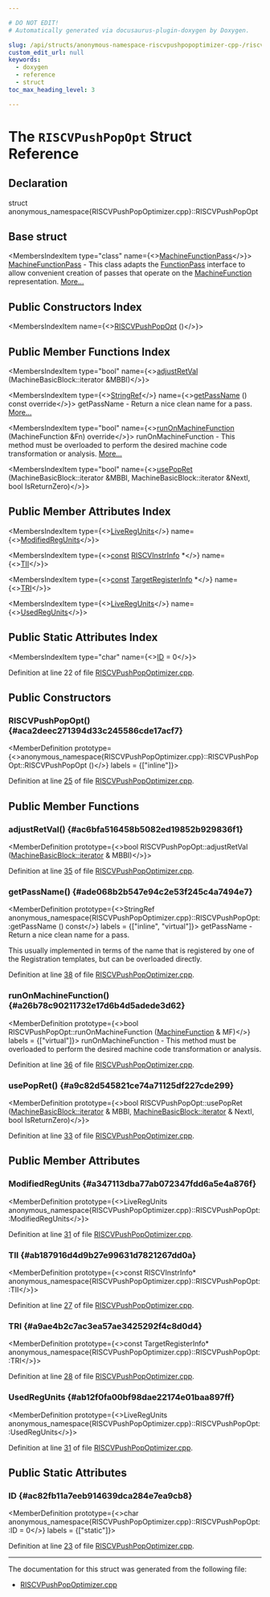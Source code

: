 ```yaml
---

# DO NOT EDIT!
# Automatically generated via docusaurus-plugin-doxygen by Doxygen.

slug: /api/structs/anonymous-namespace-riscvpushpopoptimizer-cpp-/riscvpushpopopt
custom_edit_url: null
keywords:
  - doxygen
  - reference
  - struct
toc_max_heading_level: 3

---
```





# The `RISCVPushPopOpt` Struct Reference

<DoxygenPage pluginConfig={pluginConfig}>



## Declaration

<CodeBlock>struct anonymous_namespace{RISCVPushPopOptimizer.cpp}::RISCVPushPopOpt</CodeBlock>

## Base struct

<MembersIndex>

<MembersIndexItem
  type="class"
  name={<><a href="/docs/api/classes/llvm/machinefunctionpass">MachineFunctionPass</a></>}>
<a href="/docs/api/classes/llvm/machinefunctionpass">MachineFunctionPass</a> - This class adapts the <a href="/docs/api/classes/llvm/functionpass">FunctionPass</a> interface to allow convenient creation of passes that operate on the <a href="/docs/api/classes/llvm/machinefunction">MachineFunction</a> representation. <a href="/docs/api/classes/llvm/machinefunctionpass/#details">More...</a>
</MembersIndexItem>

</MembersIndex>

## Public Constructors Index

<MembersIndex>

<MembersIndexItem
  name={<><a href="#aca2deec271394d33c245586cde17acf7">RISCVPushPopOpt</a> ()</>}>
</MembersIndexItem>

</MembersIndex>

## Public Member Functions Index

<MembersIndex>

<MembersIndexItem
  type="bool"
  name={<><a href="#ac6bfa516458b5082ed19852b929836f1">adjustRetVal</a> (MachineBasicBlock::iterator &amp;MBBI)</>}>
</MembersIndexItem>

<MembersIndexItem
  type={<><a href="/docs/api/classes/llvm/stringref">StringRef</a></>}
  name={<><a href="#ade068b2b547e94c2e53f245c4a7494e7">getPassName</a> () const override</>}>
getPassName - Return a nice clean name for a pass. <a href="#ade068b2b547e94c2e53f245c4a7494e7">More...</a>
</MembersIndexItem>

<MembersIndexItem
  type="bool"
  name={<><a href="#a26b78c90211732e17d6b4d5adede3d62">runOnMachineFunction</a> (MachineFunction &amp;Fn) override</>}>
runOnMachineFunction - This method must be overloaded to perform the desired machine code transformation or analysis. <a href="#a26b78c90211732e17d6b4d5adede3d62">More...</a>
</MembersIndexItem>

<MembersIndexItem
  type="bool"
  name={<><a href="#a9c82d545821ce74a71125df227cde299">usePopRet</a> (MachineBasicBlock::iterator &amp;MBBI, MachineBasicBlock::iterator &amp;NextI, bool IsReturnZero)</>}>
</MembersIndexItem>

</MembersIndex>

## Public Member Attributes Index

<MembersIndex>

<MembersIndexItem
  type={<><a href="/docs/api/classes/llvm/liveregunits">LiveRegUnits</a></>}
  name={<><a href="#a347113dba77ab072347fdd6a5e4a876f">ModifiedRegUnits</a></>}>
</MembersIndexItem>

<MembersIndexItem
  type={<><a href="/docs/api/files/lib/lib/target/lib/target/aarch64/aarch64promoteconstant-cpp/#a90f8350fecae261c25be85d38b451bff">const</a> <a href="/docs/api/classes/llvm/riscvinstrinfo">RISCVInstrInfo</a> &#42;</>}
  name={<><a href="#ab187916d4d9b27e99631d7821267dd0a">TII</a></>}>
</MembersIndexItem>

<MembersIndexItem
  type={<><a href="/docs/api/files/lib/lib/target/lib/target/aarch64/aarch64promoteconstant-cpp/#a90f8350fecae261c25be85d38b451bff">const</a> <a href="/docs/api/classes/llvm/targetregisterinfo">TargetRegisterInfo</a> &#42;</>}
  name={<><a href="#a9ae4b2c7ac3ea57ae3425292f4c8d0d4">TRI</a></>}>
</MembersIndexItem>

<MembersIndexItem
  type={<><a href="/docs/api/classes/llvm/liveregunits">LiveRegUnits</a></>}
  name={<><a href="#ab12f0fa00bf98dae22174e01baa897ff">UsedRegUnits</a></>}>
</MembersIndexItem>

</MembersIndex>

## Public Static Attributes Index

<MembersIndex>

<MembersIndexItem
  type="char"
  name={<><a href="#ac82fb11a7eeb914639dca284e7ea9cb8">ID</a> = 0</>}>
</MembersIndexItem>

</MembersIndex>


Definition at line 22 of file <a href="/docs/api/files/lib/lib/target/lib/target/riscv/riscvpushpopoptimizer-cpp">RISCVPushPopOptimizer.cpp</a>.

<SectionDefinition>

## Public Constructors

### RISCVPushPopOpt() {#aca2deec271394d33c245586cde17acf7}

<MemberDefinition
  prototype={<>anonymous&#95;namespace&#123;RISCVPushPopOptimizer.cpp&#125;::RISCVPushPopOpt::RISCVPushPopOpt ()</>}
  labels = {["inline"]}>

Definition at line <a href="/docs/api/files/lib/lib/target/lib/target/riscv/riscvpushpopoptimizer-cpp/#l00025">25</a> of file <a href="/docs/api/files/lib/lib/target/lib/target/riscv/riscvpushpopoptimizer-cpp">RISCVPushPopOptimizer.cpp</a>.
</MemberDefinition>

</SectionDefinition>

<SectionDefinition>

## Public Member Functions

### adjustRetVal() {#ac6bfa516458b5082ed19852b929836f1}

<MemberDefinition
  prototype={<>bool RISCVPushPopOpt::adjustRetVal (<a href="/docs/api/classes/llvm/machinebasicblock/#ae34c996b58df9b9ce6695a0c8b70c533">MachineBasicBlock::iterator</a> &amp; MBBI)</>}>

Definition at line <a href="/docs/api/files/lib/lib/target/lib/target/riscv/riscvpushpopoptimizer-cpp/#l00035">35</a> of file <a href="/docs/api/files/lib/lib/target/lib/target/riscv/riscvpushpopoptimizer-cpp">RISCVPushPopOptimizer.cpp</a>.
</MemberDefinition>

### getPassName() {#ade068b2b547e94c2e53f245c4a7494e7}

<MemberDefinition
  prototype={<>StringRef anonymous&#95;namespace&#123;RISCVPushPopOptimizer.cpp&#125;::RISCVPushPopOpt::getPassName () const</>}
  labels = {["inline", "virtual"]}>
getPassName - Return a nice clean name for a pass.

This usually implemented in terms of the name that is registered by one of the Registration templates, but can be overloaded directly.

Definition at line <a href="/docs/api/files/lib/lib/target/lib/target/riscv/riscvpushpopoptimizer-cpp/#l00038">38</a> of file <a href="/docs/api/files/lib/lib/target/lib/target/riscv/riscvpushpopoptimizer-cpp">RISCVPushPopOptimizer.cpp</a>.
</MemberDefinition>

### runOnMachineFunction() {#a26b78c90211732e17d6b4d5adede3d62}

<MemberDefinition
  prototype={<>bool RISCVPushPopOpt::runOnMachineFunction (<a href="/docs/api/classes/llvm/machinefunction">MachineFunction</a> &amp; MF)</>}
  labels = {["virtual"]}>
runOnMachineFunction - This method must be overloaded to perform the desired machine code transformation or analysis.

Definition at line <a href="/docs/api/files/lib/lib/target/lib/target/riscv/riscvpushpopoptimizer-cpp/#l00036">36</a> of file <a href="/docs/api/files/lib/lib/target/lib/target/riscv/riscvpushpopoptimizer-cpp">RISCVPushPopOptimizer.cpp</a>.
</MemberDefinition>

### usePopRet() {#a9c82d545821ce74a71125df227cde299}

<MemberDefinition
  prototype={<>bool RISCVPushPopOpt::usePopRet (<a href="/docs/api/classes/llvm/machinebasicblock/#ae34c996b58df9b9ce6695a0c8b70c533">MachineBasicBlock::iterator</a> &amp; MBBI, <a href="/docs/api/classes/llvm/machinebasicblock/#ae34c996b58df9b9ce6695a0c8b70c533">MachineBasicBlock::iterator</a> &amp; NextI, bool IsReturnZero)</>}>

Definition at line <a href="/docs/api/files/lib/lib/target/lib/target/riscv/riscvpushpopoptimizer-cpp/#l00033">33</a> of file <a href="/docs/api/files/lib/lib/target/lib/target/riscv/riscvpushpopoptimizer-cpp">RISCVPushPopOptimizer.cpp</a>.
</MemberDefinition>

</SectionDefinition>

<SectionDefinition>

## Public Member Attributes

### ModifiedRegUnits {#a347113dba77ab072347fdd6a5e4a876f}

<MemberDefinition
  prototype={<>LiveRegUnits anonymous&#95;namespace&#123;RISCVPushPopOptimizer.cpp&#125;::RISCVPushPopOpt::ModifiedRegUnits</>}>

Definition at line <a href="/docs/api/files/lib/lib/target/lib/target/riscv/riscvpushpopoptimizer-cpp/#l00031">31</a> of file <a href="/docs/api/files/lib/lib/target/lib/target/riscv/riscvpushpopoptimizer-cpp">RISCVPushPopOptimizer.cpp</a>.
</MemberDefinition>

### TII {#ab187916d4d9b27e99631d7821267dd0a}

<MemberDefinition
  prototype={<>const RISCVInstrInfo&#42; anonymous&#95;namespace&#123;RISCVPushPopOptimizer.cpp&#125;::RISCVPushPopOpt::TII</>}>

Definition at line <a href="/docs/api/files/lib/lib/target/lib/target/riscv/riscvpushpopoptimizer-cpp/#l00027">27</a> of file <a href="/docs/api/files/lib/lib/target/lib/target/riscv/riscvpushpopoptimizer-cpp">RISCVPushPopOptimizer.cpp</a>.
</MemberDefinition>

### TRI {#a9ae4b2c7ac3ea57ae3425292f4c8d0d4}

<MemberDefinition
  prototype={<>const TargetRegisterInfo&#42; anonymous&#95;namespace&#123;RISCVPushPopOptimizer.cpp&#125;::RISCVPushPopOpt::TRI</>}>

Definition at line <a href="/docs/api/files/lib/lib/target/lib/target/riscv/riscvpushpopoptimizer-cpp/#l00028">28</a> of file <a href="/docs/api/files/lib/lib/target/lib/target/riscv/riscvpushpopoptimizer-cpp">RISCVPushPopOptimizer.cpp</a>.
</MemberDefinition>

### UsedRegUnits {#ab12f0fa00bf98dae22174e01baa897ff}

<MemberDefinition
  prototype={<>LiveRegUnits anonymous&#95;namespace&#123;RISCVPushPopOptimizer.cpp&#125;::RISCVPushPopOpt::UsedRegUnits</>}>

Definition at line <a href="/docs/api/files/lib/lib/target/lib/target/riscv/riscvpushpopoptimizer-cpp/#l00031">31</a> of file <a href="/docs/api/files/lib/lib/target/lib/target/riscv/riscvpushpopoptimizer-cpp">RISCVPushPopOptimizer.cpp</a>.
</MemberDefinition>

</SectionDefinition>

<SectionDefinition>

## Public Static Attributes

### ID {#ac82fb11a7eeb914639dca284e7ea9cb8}

<MemberDefinition
  prototype={<>char anonymous&#95;namespace&#123;RISCVPushPopOptimizer.cpp&#125;::RISCVPushPopOpt::ID = 0</>}
  labels = {["static"]}>

Definition at line <a href="/docs/api/files/lib/lib/target/lib/target/riscv/riscvpushpopoptimizer-cpp/#l00023">23</a> of file <a href="/docs/api/files/lib/lib/target/lib/target/riscv/riscvpushpopoptimizer-cpp">RISCVPushPopOptimizer.cpp</a>.
</MemberDefinition>

</SectionDefinition>

<hr/>

The documentation for this struct was generated from the following file:

<ul>
<li><a href="/docs/api/files/lib/lib/target/lib/target/riscv/riscvpushpopoptimizer-cpp">RISCVPushPopOptimizer.cpp</a></li>
</ul>

</DoxygenPage>
